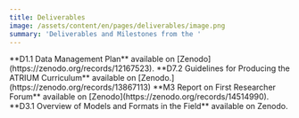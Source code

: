 ```yaml
---
title: Deliverables
image: /assets/content/en/pages/deliverables/image.png
summary: 'Deliverables and Milestones from the '
---
```

<Thumbnail src="/assets/content/en/pages/deliverables/atrium.jpg">
  **D1.1 Data Management Plan** available on [Zenodo](https://zenodo.org/records/12167523).
</Thumbnail>

<Thumbnail src="/assets/content/en/pages/deliverables/d7.2-curriculum.png">
  **D7.2 Guidelines for Producing the ATRIUM Curriculum** available on [Zenodo.](https://zenodo.org/records/13867113)
</Thumbnail>

<Thumbnail src="/assets/content/en/pages/deliverables/screenshot-2024-12-18-at-15.48.39.png">
  **M3 Report on First Researcher Forum** available on [Zenodo](https://zenodo.org/records/14514990).
</Thumbnail>

<Thumbnail src="/assets/content/en/pages/deliverables/untitled-2.jpg">
  **D3.1 Overview of Models and Formats in the Field** available on <Link link={{"discriminant":"external","value":"https://zenodo.org/records/14575783"}}>Zenodo</Link>.
</Thumbnail>
